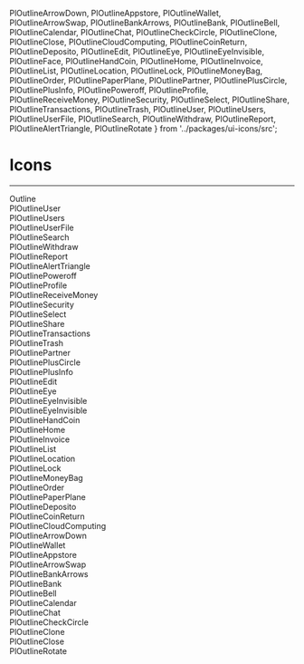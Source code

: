   PlOutlineArrowDown,
  PlOutlineAppstore,
  PlOutlineWallet,
  PlOutlineArrowSwap,
  PlOutlineBankArrows,
  PlOutlineBank,
  PlOutlineBell,
  PlOutlineCalendar,
  PlOutlineChat,
  PlOutlineCheckCircle,
  PlOutlineClone,
  PlOutlineClose,
  PlOutlineCloudComputing,
  PlOutlineCoinReturn,
  PlOutlineDeposito,
  PlOutlineEdit,
  PlOutlineEye,
  PlOutlineEyeInvisible,
  PlOutlineFace,
  PlOutlineHandCoin,
  PlOutlineHome,
  PlOutlineInvoice,
  PlOutlineList,
  PlOutlineLocation,
  PlOutlineLock,
  PlOutlineMoneyBag,
  PlOutlineOrder,
  PlOutlinePaperPlane,
  PlOutlinePartner,
  PlOutlinePlusCircle,
  PlOutlinePlusInfo,
  PlOutlinePoweroff,
  PlOutlineProfile,
  PlOutlineReceiveMoney,
  PlOutlineSecurity,
  PlOutlineSelect,
  PlOutlineShare,
  PlOutlineTransactions,
  PlOutlineTrash,
  PlOutlineUser,
  PlOutlineUsers,
  PlOutlineUserFile,
  PlOutlineSearch,
  PlOutlineWithdraw,
  PlOutlineReport,
  PlOutlineAlertTriangle,
  PlOutlineRotate
} from '../packages/ui-icons/src';

<Meta title="Icons" />

<style>{`
  .subheading {
    font-weight: 900;
    font-size: 14px;
    color: #565e6d;
    text-transform: uppercase;
    margin-bottom: 12px;
    margin-top: 40px;
  }
  .container{
    display: flex;
    flex-wrap: wrap;
    align-items: center;
    justify-content: center;
    width: 100%;
    background: #f9f9f9;
    padding: 10px;
  }
  .element{
    display: flex;
    align-items: center;
    justify-content: center;
    flex-direction: column;
    width: 140px;
    height: 60px;
    border: 1px solid #fff;
    padding: 10px;
    box-sizing: content-box;
  }
  .title{
    font-size: 14px;
    margin-top: 10px;
  }
`}</style>

# Icons
<hr />
<div className="subheading">Outline</div>

<div className="container">
<div className="element">
    <PlOutlineUser />
    <span className="title">PlOutlineUser</span>
  </div>
  <div className="element">
    <PlOutlineUsers />
    <span className="title">PlOutlineUsers</span>
  </div>
  <div className="element">
    <PlOutlineUserFile />
    <span className="title">PlOutlineUserFile</span>
  </div>
  <div className="element">
    <PlOutlineSearch />
    <span className="title">PlOutlineSearch</span>
  </div>
  <div className="element">
    <PlOutlineWithdraw />
    <span className="title">PlOutlineWithdraw</span>
  </div>
  <div className="element">
    <PlOutlineReport />
    <span className="title">PlOutlineReport</span>
  </div>
  <div className="element">
    <PlOutlineAlertTriangle />
    <span className="title">PlOutlineAlertTriangle</span>
  </div>
  <div className="element">
    <PlOutlinePoweroff />
    <span className="title">PlOutlinePoweroff</span>
  </div>
  <div className="element">
    <PlOutlineProfile />
    <span className="title">PlOutlineProfile</span>
  </div>
  <div className="element">
    <PlOutlineReceiveMoney />
    <span className="title">PlOutlineReceiveMoney</span>
  </div>
  <div className="element">
    <PlOutlineSecurity />
    <span className="title">PlOutlineSecurity</span>
  </div>
  <div className="element">
    <PlOutlineSelect />
    <span className="title">PlOutlineSelect</span>
  </div>
  <div className="element">
    <PlOutlineShare />
    <span className="title">PlOutlineShare</span>
  </div>
  <div className="element">
    <PlOutlineTransactions />
    <span className="title">PlOutlineTransactions</span>
  </div>
  <div className="element">
    <PlOutlineTrash />
    <span className="title">PlOutlineTrash</span>
  </div>
  <div className="element">
    <PlOutlinePartner />
    <span className="title">PlOutlinePartner</span>
  </div>
  <div className="element">
    <PlOutlinePlusCircle />
    <span className="title">PlOutlinePlusCircle</span>
  </div>
  <div className="element">
    <PlOutlinePlusInfo />
    <span className="title">PlOutlinePlusInfo</span>
  </div>
  <div className="element">
    <PlOutlineEdit />
    <span className="title">PlOutlineEdit</span>
  </div>
  <div className="element">
    <PlOutlineEye />
    <span className="title">PlOutlineEye</span>
  </div>
  <div className="element">
    <PlOutlineEyeInvisible />
    <span className="title">PlOutlineEyeInvisible</span>
  </div>
  <div className="element">
    <PlOutlineEyeInvisible />
    <span className="title">PlOutlineEyeInvisible</span>
  </div>
  <div className="element">
    <PlOutlineHandCoin />
    <span className="title">PlOutlineHandCoin</span>
  </div>
  <div className="element">
    <PlOutlineHome />
    <span className="title">PlOutlineHome</span>
  </div>
  <div className="element">
    <PlOutlineInvoice />
    <span className="title">PlOutlineInvoice</span>
  </div>
  <div className="element">
    <PlOutlineList />
    <span className="title">PlOutlineList</span>
  </div>
  <div className="element">
    <PlOutlineLocation />
    <span className="title">PlOutlineLocation</span>
  </div>
  <div className="element">
    <PlOutlineLock />
    <span className="title">PlOutlineLock</span>
  </div>
  <div className="element">
    <PlOutlineMoneyBag />
    <span className="title">PlOutlineMoneyBag</span>
  </div>
  <div className="element">
    <PlOutlineOrder />
    <span className="title">PlOutlineOrder</span>
  </div>
  <div className="element">
    <PlOutlinePaperPlane />
    <span className="title">PlOutlinePaperPlane</span>
  </div>

  <div className="element">
    <PlOutlineDeposito />
    <span className="title">PlOutlineDeposito</span>
  </div>
  <div className="element">
    <PlOutlineCoinReturn />
    <span className="title">PlOutlineCoinReturn</span>
  </div>
  <div className="element">
    <PlOutlineCloudComputing />
    <span className="title">PlOutlineCloudComputing</span>
  </div>
  <div className="element">
    <PlOutlineArrowDown />
    <span className="title">PlOutlineArrowDown</span>
  </div>
  <div className="element">
    <PlOutlineWallet />
    <span className="title">PlOutlineWallet</span>
  </div>
  <div className="element">
    <PlOutlineAppstore />
    <span className="title">PlOutlineAppstore</span>
  </div>
  <div className="element">
    <PlOutlineArrowSwap />
    <span className="title">PlOutlineArrowSwap</span>
  </div>
  <div className="element">
    <PlOutlineBankArrows />
    <span className="title">PlOutlineBankArrows</span>
  </div>
  <div className="element">
    <PlOutlineBank />
    <span className="title">PlOutlineBank</span>
  </div>
  <div className="element">
    <PlOutlineBell />
    <span className="title">PlOutlineBell</span>
  </div>
  <div className="element">
    <PlOutlineCalendar />
    <span className="title">PlOutlineCalendar</span>
  </div>
  <div className="element">
    <PlOutlineChat />
    <span className="title">PlOutlineChat</span>
  </div>
  <div className="element">
    <PlOutlineCheckCircle />
    <span className="title">PlOutlineCheckCircle</span>
  </div>
  <div className="element">
    <PlOutlineClone />
    <span className="title">PlOutlineClone</span>
  </div>
  <div className="element">
    <PlOutlineClose />
    <span className="title">PlOutlineClose</span>
  </div>
  <div className="element">
    <PlOutlineRotate />
    <span className="title">PlOutlineRotate</span>
  </div>
</div>

